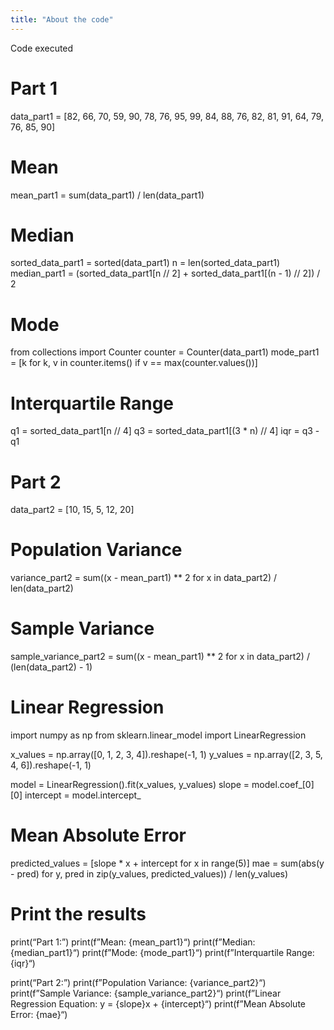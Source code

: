 ```yaml
---
title: "About the code"
---
```


Code executed 

# Part 1
data_part1 = [82, 66, 70, 59, 90, 78, 76, 95, 99, 84, 88, 76, 82, 81, 91, 64, 79, 76, 85, 90]

# Mean
mean_part1 = sum(data_part1) / len(data_part1)

# Median
sorted_data_part1 = sorted(data_part1)
n = len(sorted_data_part1)
median_part1 = (sorted_data_part1[n // 2] + sorted_data_part1[(n - 1) // 2]) / 2

# Mode
from collections import Counter
counter = Counter(data_part1)
mode_part1 = [k for k, v in counter.items() if v == max(counter.values())]

# Interquartile Range
q1 = sorted_data_part1[n // 4]
q3 = sorted_data_part1[(3 * n) // 4]
iqr = q3 - q1

# Part 2
data_part2 = [10, 15, 5, 12, 20]

# Population Variance
variance_part2 = sum((x - mean_part1) ** 2 for x in data_part2) / len(data_part2)

# Sample Variance
sample_variance_part2 = sum((x - mean_part1) ** 2 for x in data_part2) / (len(data_part2) - 1)

# Linear Regression
import numpy as np
from sklearn.linear_model import LinearRegression

x_values = np.array([0, 1, 2, 3, 4]).reshape(-1, 1)
y_values = np.array([2, 3, 5, 4, 6]).reshape(-1, 1)

model = LinearRegression().fit(x_values, y_values)
slope = model.coef_[0][0]
intercept = model.intercept_

# Mean Absolute Error
predicted_values = [slope * x + intercept for x in range(5)]
mae = sum(abs(y - pred) for y, pred in zip(y_values, predicted_values)) / len(y_values)

# Print the results
print("Part 1:")
print(f"Mean: {mean_part1}")
print(f"Median: {median_part1}")
print(f"Mode: {mode_part1}")
print(f"Interquartile Range: {iqr}")

print("Part 2:")
print(f"Population Variance: {variance_part2}")
print(f"Sample Variance: {sample_variance_part2}")
print(f"Linear Regression Equation: y = {slope}x + {intercept}")
print(f"Mean Absolute Error: {mae}")
